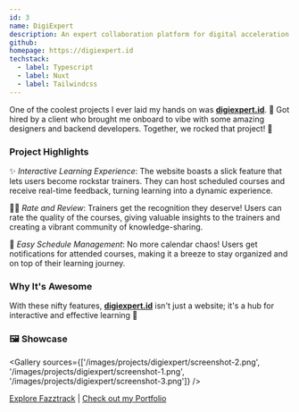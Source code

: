 ```yaml
---
id: 3
name: DigiExpert
description: An expert collaboration platform for digital acceleration in Indonesia.
github:
homepage: https://digiexpert.id
techstack:
  - label: Typescript
  - label: Nuxt
  - label: Tailwindcss
---
```


One of the coolest projects I ever laid my hands on was **[digiexpert.id](https://digiexpert.id)**. 🚀 Got hired by a client who brought me onboard to vibe with some amazing designers and backend developers. Together, we rocked that project! 🤘

### Project Highlights

✨ *Interactive Learning Experience*: The website boasts a slick feature that lets users become rockstar trainers. They can host scheduled courses and receive real-time feedback, turning learning into a dynamic experience.

👩‍🏫 *Rate and Review*: Trainers get the recognition they deserve! Users can rate the quality of the courses, giving valuable insights to the trainers and creating a vibrant community of knowledge-sharing.

📆 *Easy Schedule Management*: No more calendar chaos! Users get notifications for attended courses, making it a breeze to stay organized and on top of their learning journey.

### Why It's Awesome

With these nifty features, **[digiexpert.id](https://digiexpert.id)** isn't just a website; it's a hub for interactive and effective learning 🚀

### 🖼️ Showcase

<Gallery sources={['/images/projects/digiexpert/screenshot-2.png', '/images/projects/digiexpert/screenshot-1.png', '/images/projects/digiexpert/screenshot-3.png']} />

[Explore Fazztrack](https://www.fazztrack.com/) | [Check out my Portfolio](https://krafan.com/projects)

